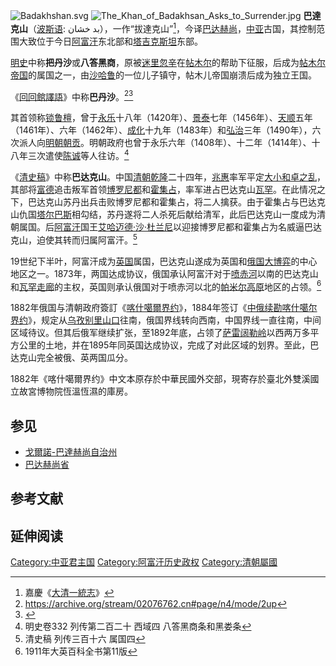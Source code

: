 [[File:Badakhshan.svg|thumb]]
[[File:The_Khan_of_Badakhsan_Asks_to_Surrender.jpg|thumb]]
'''巴達克山'''（[[波斯语|波斯语]]: بد خشان），一作“拔達克山”<ref>嘉慶《[[大清一統志|大清一統志]]》</ref>，今译[[巴达赫尚省|巴达赫尚]]，[[中亚|中亚]]古国，其控制范围大致位于今日[[阿富汗|阿富汗]]东北部和[[塔吉克斯坦|塔吉克斯坦]]东部。

[[明史|明史]]中称'''把丹沙'''或'''八答黑商'''，原被[[迷里忽辛|迷里忽辛]]在[[帖木尔|帖木尔]]的帮助下征服，后成为[[帖木尔帝国|帖木尔帝国]]的属国之一，由[[沙哈鲁|沙哈鲁]]的一位儿子镇守，帖木儿帝国崩溃后成为独立王国。

《[[回回館譯語|回回館譯語]]》中称'''巴丹沙'''。<ref>https://archive.org/stream/02076762.cn#page/n4/mode/2up</ref><ref>{{Cite web |url=http://www.huizucn.org/article-16-2.html |title=存档副本 |accessdate=2015-01-10 |archive-date=2015-01-11 |archive-url=https://web.archive.org/web/20150111000140/http://www.huizucn.org/article-16-2.html |dead-url=yes }}</ref>

其首领称[[苏丹_(称谓)|锁鲁檀]]，曾于[[永乐|永乐]]十八年（1420年）、[[景泰|景泰]]七年（1456年）、[[天顺_(明朝)|天顺]]五年（1461年）、六年（1462年）、[[成化|成化]]十九年（1483年）和[[弘治|弘治]]三年（1490年），六次派人向[[明朝|明朝]][[朝贡|朝贡]]。明朝政府也曾于永乐六年（1408年）、十二年（1414年）、十八年三次遣使[[陈诚_(明朝)|陈诚]]等人往访。<ref>明史卷332 列传第二百二十 西域四 八答黑商条和黑娄条</ref>

《[[清史稿|清史稿]]》中称'''巴达克山'''。中国[[清朝|清朝]][[乾隆|乾隆]]二十四年，[[兆惠|兆惠]]率军平定[[大小和卓之乱|大小和卓之乱]]，其部将[[富德|富德]]追击叛军首领[[大和卓|博罗尼都]]和[[小和卓霍集占|霍集占]]，率军进占巴达克山[[瓦罕走廊|瓦罕]]。在此情况之下，巴达克山苏丹出兵击败博罗尼都和霍集占，将二人擒获。由于霍集占与巴达克山仇国[[塔尔巴斯|塔尔巴斯]]相勾结，苏丹遂将二人杀死后献给清军，此后巴达克山一度成为清朝属国。后[[阿富汗|阿富汗]]国王[[艾哈迈德·沙·杜兰尼|艾哈迈德·沙·杜兰尼]]以迎接博罗尼都和霍集占为名威逼巴达克山，迫使其转而归属阿富汗。<ref>清史稿 列传三百十六 属国四</ref>

19世纪下半叶，阿富汗成为[[英国|英国]]属国，巴达克山遂成为英国和[[俄国|俄国]][[大博弈|大博弈]]的中心地区之一。1873年，两国达成协议，俄国承认阿富汗对于[[喷赤河|喷赤河]]以南的巴达克山和[[瓦罕走廊|瓦罕走廊]]的主权，英国则承认俄国对于喷赤河以北的[[帕米尔高原|帕米尔高原]]地区的占领。<ref>1911年大英百科全书第11版</ref>

1882年俄国与清朝政府簽訂《[[喀什噶爾界约|喀什噶爾界约]]》，1884年签订《[[中俄续勘喀什噶尔界约|中俄续勘喀什噶尔界约]]》，规定从[[乌孜别里山口|乌孜别里山口]]往南，俄国界线转向西南，中国界线一直往南，中间区域待议。但其后俄军继续扩张，至1892年底，占领了[[萨雷阔勒岭|萨雷阔勒岭]]以西两万多平方公里的土地，并在1895年同英国达成协议，完成了对此区域的划界。至此，巴达克山完全被俄、英两国瓜分。

1882年《喀什噶爾界约》中文本原存於中華民國外交部，現寄存於臺北外雙溪國立故宮博物院恆溫恆濕的庫房。

==参见==
*[[戈爾諾-巴達赫尚自治州|戈爾諾-巴達赫尚自治州]]
*[[巴达赫尚省|巴达赫尚省]]

== 参考文献 ==
{{Reflist|30em}}

== 延伸阅读 ==
{{Wikisource further reading}}

[[Category:中亚君主国|Category:中亚君主国]]
[[Category:阿富汗历史政权|Category:阿富汗历史政权]]
[[Category:清朝屬國|Category:清朝屬國]]